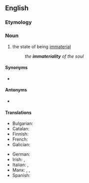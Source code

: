 ==English==

===Etymology===
{{prefix|en|in|materiality}}

===Noun===
{{en-noun|~}}

# the state of being [[immaterial]]
#: ''the '''immateriality''' of the soul''

====Synonyms====
* {{l|en|immaterialness}}

====Antonyms====
* {{l|en|materiality}}

====Translations====
{{trans-top|the state of being immaterial}}
* Bulgarian: {{t+|bg|нематериалност|f}}
* Catalan: {{t|ca|immaterialitat|f}}
* Finnish: {{t+|fi|aineettomuus}}
* French: {{t+|fr|immatérialité|f}}
* Galician: {{t+|gl|inmaterialidade|f}}
{{trans-mid}}
* German: {{t+|de|Immaterialität|f}}
* Irish: {{t|ga|neamhthábhacht|f}}, {{t|ga|neamhábharthacht|f}}
* Italian: {{t|it|immaterialità|f}}, {{t|it|incorporeità|f}}
* Manx: {{t|gv|neuchorpoilid|m}}, {{t|gv|neuheihltys|m}}, {{t|gv|neuventynys|m}}
* Spanish: {{t|es|inmaterialidad|f}}
{{trans-bottom}}